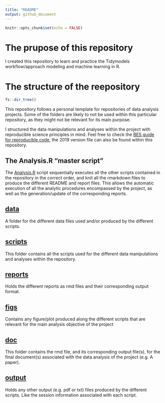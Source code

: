 ```yaml
---
title: "README"
output: github_document
---
```


```r
knitr::opts_chunk$set(echo = FALSE)
```
# The prupose of this repository
I created this repository to learn and practice the Tidymodels 
workflow/approach modeling and machine learning in R.

# The structure of the reepository
```r
fs::dir_tree()
```
This repository follows a personal template for repositories of data analysis 
projects. 
Some of the folders are likely to not be used within this particular repository, as they might not be relevant for its main purpose.

I structured the data manipulations and analyses within the project with
reproducible science principles in mind.
Feel free to check the [BES guide for reproducible code](https://www.britishecologicalsociety.org/wp-content/uploads/2019/06/BES-Guide-Reproducible-Code-2019.pdf?utm_source=web&utm_medium=web&utm_campaign=better_science), the 2019 version file can also be found within this repository.

## The Analysis.R "master script"
The [Analysis.R](Analysis.R) script sequentially executes all the other scripts
contained in the repository in the correct order, and knit all the rmarkdown 
files to produce the different README and report files.
This allows the automatic execution of all the analytic procedures encompassed 
by the project, as well as the generation/update of the corresponding reports.

## [data](data)
A folder for the different data files used and/or produced by the different
scripts.

## [scripts](scripts)
This folder contains all the scripts used for the different data manipulations 
and analyses within the repository.

## [reports](reports)
Holds the different reports as rmd files and their corresponding output format.

## [figs](figs)
Contains any figure/plot produced along the different scripts that are relevant
for the main analysis objective of the project

## [doc](doc)
This folder contains the rmd file, and its corresponding output file(s), for
the final document(s) associated with the data analysis of the project 
(e.g. A paper).

## [output](output)
Holds any other output (e.g. pdf or txt) files produced by the different
scripts.
Like the session information associated with each script.


